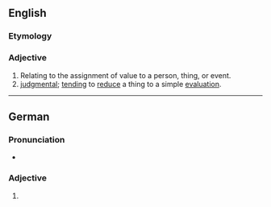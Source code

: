 {{also|évaluative}}
==English==

===Etymology===
{{suffix|en|evaluate|ive}}

===Adjective===
{{en-adj}}

# Relating to the assignment of value to a person, thing, or event.
# [[judgmental]]; [[tending]] to [[reduce]] a thing to a simple [[evaluation]].

----

==German==

===Pronunciation===
* {{audio|de|De-evaluative.ogg|Audio}}

===Adjective===
{{head|de|adjective form}}

# {{de-adj form of|evaluativ}}